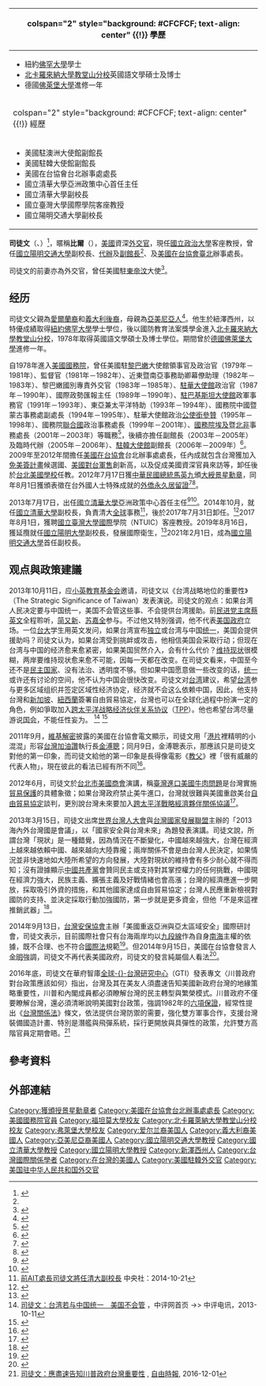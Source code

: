{{Distinguish|司徒文 (足球運動員)}}
{{Infobox person
| name = 司徒文
| 英文名 = William A. Stanton
| image = Bill Stanton Deputy Chief of Mission, US Embassy.jpg
| image_size = 200px
| caption = 
| spouse = 
| nationality = {{USA}}
| permanent_residency = {{ROC}}
| birth_date = {{Birth year and age|1947|}}
| birth_place = {{USA-1912}}[[紐澤西州|紐澤西州]]
| death_date = 
| death_place = 
| occupation = 
}}
{| class="infobox bordered" style="width: 21em; font-size: 90%; text-align: left; float:right;" cellpadding="3"
|-
! colspan="2" style="background: #CFCFCF; text-align: center" {{!}} 學歷
|- 
| colspan="2" style="font-size: 90%" |<div style="text-align: left">
* 紐約[[佛罕大學|佛罕大學]]學士
* [[北卡羅來納大學教堂山分校|北卡羅來納大學教堂山分校]]英國語文學碩士及博士
* 德國[[佛萊堡大學|佛萊堡大學]]進修一年
</div>
|-
! colspan="2" style="background: #CFCFCF; text-align: center" {{!}} 經歷
|- 
| colspan="2" style="font-size: 90%" |<div style="text-align: left">
* 美國駐澳洲大使館副館長
* 美國駐韓大使館副館長
* 美國在台協會台北辦事處處長
* 國立清華大學亞洲政策中心首任主任
* 國立清華大學副校長
* 國立臺灣大學國際學院客座教授
* 國立陽明交通大學副校長
</div>
|}
'''司徒文'''（{{lang-en| William Anthony Stanton}}、{{bd|1947年||||catIdx=Stanton}}）<ref name="Stanton1947">{{Cite web |title=William A. Stanton (1947–) |url=https://history.state.gov/departmenthistory/people/stanton-william-a |publisher=[[美國國務院歷史文獻辦公室|Office of the Historian, US Department of State]] |archiveurl=https://archive.today/20190502221437/https://history.state.gov/departmenthistory/people/stanton-william-a |archivedate=2019-05-02 |access-date=2019-05-02 |dead-url=no }}</ref>，暱稱'''比爾'''（{{lang|en|Bill}}），[[美國|美國]]資深[[外交官|外交官]]，現任[[國立政治大學|國立政治大學]]客座教授，曾任[[國立陽明交通大學|國立陽明交通大學]]副校長、{{Link-en|美國駐澳洲大使館|Embassy of the United States, Canberra}}[[代辦|代辦]]及[[使領館副館長|副館長]]<ref name="Stanton1947"/>、{{Link-ko|美國駐韓大使館副館長|주한 미국 대사관 부대사}}及[[美國在台協會|美國在台協會]][[臺北|臺北]]辦事處長。

司徒文的前妻{{Link-en|司徒凱倫|Karen Clark Stanton|凱倫}}亦為外交官，曾任美國駐[[東帝汶|東帝汶]]大使<ref>{{Cite web |title=Karen Clark Stanton (1955–) |publisher=[[美國國務院歷史文獻辦公室|Office of the Historian, US Department of State]] |url=https://history.state.gov/departmenthistory/people/stanton-karen-clark |archiveurl=https://archive.today/20190519015851/https://history.state.gov/departmenthistory/people/stanton-karen-clark |archivedate=2019-05-19 |access-date=2019-05-19 |dead-url=no }}</ref>。

==经历==
司徒文父親為[[愛爾蘭裔美國人|愛爾蘭裔]]和[[義大利裔美國人|義大利後裔]]，母親為[[亞美尼亞人|亞美尼亞人]]<ref>{{Cite news |title=多元、機會 許一個美國夢…AIT處長司徒文開講 家族就是族群融合寫照 在美國若沒成就 人們會說「就是努力不夠」 |author=王光慈   |publisher=[[聯合報|聯合報]] |date=2010-07-11 |page=A14}}</ref>。他生於紐澤西州，以特優成績取得[[紐約|紐約]][[佛罕大學|佛罕大學]]學士學位，後以國防教育法案獎學金進入[[北卡羅來納大學教堂山分校|北卡羅來納大學教堂山分校]]，1978年取得英國語文學碩士及博士學位。期間曾於[[德國|德國]][[佛萊堡大學|佛萊堡大學]]進修一年。

自1978年進入[[美國國務院|美國國務院]]，曾任美國駐[[黎巴嫩|黎巴嫩]]大使館領事官及政治官（1979年－1981年）、{{Link-en|美國國務院運作中心|United States Department of State Operations Center|國務院運作中心}}監督官（1981年－1982年）、近東暨南亞事務助卿幕僚助理（1982年－1983年）、黎巴嫩國別專責外交官（1983年－1985年）、[[美國駐華大使館|駐華大使館]]政治官（1987年－1990年）、國際政勢匯報主任（1989年－1990年）、[[美國駐巴基斯坦大使館|駐巴基斯坦大使館]]政軍事務官（1991年－1993年）、{{Link-en|美國政治事務國務次卿|Under Secretary for Political Affairs|國務院政務次卿}}東亞兼太平洋特助（1993年－1994年）、國務院中國暨蒙古事務處副處長（1994年－1995年）、駐華大使館政治[[公使銜參贊|公使銜參贊]]（1995年－1998年）、國務院[[聯合國|聯合國]]政治事務處長（1999年－2001年）、[[美國國務院|國務院]][[埃及|埃及]]暨[[北非|北非]]事務處長（2001年－2003年）等職務<ref name="駐韓副館長">{{Cite web |script-title=en:Bill Stanton Deputy Chief of Mission, U.S. Embassy |url=http://seoul.usembassy.gov/dcm2.html |publisher={{lang|en|[[美國駐韓大使館|Embassy of the United States, Seoul, Korea]]}} |date=2006 |archiveurl=https://archive.today/20090527132450/http://seoul.usembassy.gov/dcm2.html |archivedate=2009-05-27 |access-date=2020-05-20 |dead-url=yes }}</ref>，後續亦擔任{{Link-en|美國駐澳洲大使館|Embassy of the United States, Canberra|駐澳洲大使館}}副館長（2003年－2005年）及臨時代辦（2005年－2006年）、[[美國駐韓大使館|駐韓大使館]]副館長（2006年－2009年）<ref>{{Cite web |url=http://www.ait.org.tw/zh/meet-the-director.html |title=美國在台協會台北辦事處現任處長簡介 |accessdate=2011-06-05 |archive-date=2011-06-13 |archive-url=https://web.archive.org/web/20110613161047/http://www.ait.org.tw/zh/meet-the-director.html |dead-url=no }}</ref>。2009年至2012年間擔任[[美國在台協會|美國在台協會]]台北辦事處處長，任內成就包含台灣獲加入[[免美簽計畫|免美簽計畫]]候選國、[[美國對台軍售|美國對台軍售]]創新高，以及促成美國資深官員來訪等，卸任後於[[台北美國學校|台北美國學校]]任教。2012年7月17日獲[[中華民國總統|中華民國總統]][[馬英九|馬英九]]頒[[景星勳章|大綬景星勳章]]，同年8月1日獲頒表徵在台外國人士特殊成就的[[中華民國居留證|外僑永久居留證]]<ref>{{cite news|author=黃名璽|url=http://www.cna.com.tw/News/aALL/201207310135.aspx|title=總統贈勳司徒文 加送悠遊卡|accessdate=2012-08-01|publisher=[[中央社|中央社]]|language=zh|date=2012-07-17|archive-url=https://web.archive.org/web/20160304135943/http://www.cna.com.tw/News/aALL/201207310135.aspx|archive-date=2016-03-04|dead-url=yes}}</ref><ref>{{cite news|author=蔡沛琪|url=http://www.cna.com.tw/News/aALL/201208010159.aspx|title=獲永久居留 司徒文自喻土豆|accessdate=2012-08-01|publisher=[[中央社|中央社]]|language=zh|date=2012-08-01|archive-url=https://web.archive.org/web/20160305072916/http://www.cna.com.tw/News/aALL/201208010159.aspx|archive-date=2016-03-05|dead-url=yes}}</ref>。

2013年7月17日，出任[[國立清華大學|國立清華大學]]亞洲政策中心首任主任<ref>{{Cite web |url=http://www.nthu.edu.tw/allnews/news_content.php?ID=7075 |title=司徒文 接清大亞洲政策中心主任 |accessdate=2013-08-14 |archive-date=2013-10-14 |archive-url=https://web.archive.org/web/20131014172846/http://www.nthu.edu.tw/allnews/news_content.php?ID=7075 |dead-url=no }}</ref><ref>{{Cite web |url=http://www.media.nthu.edu.tw/media/show/id/3463 |title=國立清華大學亞洲政策中心成立（-{zh-cn:视频;zh-tw:視訊;zh-hk:視像;}-） |accessdate=2013-11-05 |archive-date=2013-11-05 |archive-url=https://web.archive.org/web/20131105102638/http://www.media.nthu.edu.tw/media/show/id/3463 |dead-url=no }}</ref>。2014年10月，就任[[國立清華大學|國立清華大學]]副校長，負責清大[[全球|全球]]事務<ref>[http://www.nthu.edu.tw/allnews/news_content.php?ID=7488 前AIT處長司徒文將任清大副校長] {{Wayback|url=http://www.nthu.edu.tw/allnews/news_content.php?ID=7488 |date=20141023195346 }}中央社：2014-10-21</ref>，後於2017年7月31日卸任。<ref>{{Cite web |url=http://cap.nthu.edu.tw/files/14-1891-122718,r4068-1.php?Lang=zh-tw |title=存档副本 |access-date=2017-09-20 |archive-url=https://web.archive.org/web/20170920092611/http://cap.nthu.edu.tw/files/14-1891-122718,r4068-1.php?Lang=zh-tw |archive-date=2017-09-20 |dead-url=yes }}</ref>2017年8月1日，獲聘[[國立臺灣大學|國立臺灣大學]][[國際|國際]]學院（NTUIC）客座教授。2019年8月16日，獲延攬就任[[國立陽明大學|國立陽明大學]]副校長，發展國際衛生，<ref>{{cite news |url=https://web.ym.edu.tw/files/14-1133-40629,r1-1.php?Lang=zh-tw |title=AIT司徒文前處長、康照洲院長接任陽明副校長 |language=zh-hant |work=[[國立陽明大學|國立陽明大學]] |date=2019-08-01 |accessdate=2019-08-03 }}</ref>2021年2月1日，成為[[國立陽明交通大學|國立陽明交通大學]]首任副校長。

==观点與政策建議==
2013年10月11日，应[[小英教育基金会|小英教育基金会]]邀请，司徒文以《台湾战略地位的重要性》（The Strategic Significance of Taiwan）发表演说。司徒文的观点：如果台湾人民决定要与中国统一，美国不会管这些事、不会提供台湾援助。前[[民进党主席|民进党主席]][[蔡英文|蔡英文]]全程聆听，[[简又新|简又新]]、[[苏嘉全|苏嘉全]]参与。不过他又特別强调，他不代表[[美国政府|美国政府]]立场。一位[[国立台湾大学|台大]]学生用英文发问，如果台湾宣布[[台湾独立|独立]]或台湾与中国[[中国统一|统一]]，美国会提供援助吗？司徒文认为，如果台湾受到挑衅或攻击，他相信美国会采取行动；但现在台湾与中国的经济愈来愈紧密，如果美国贸然介入，会有什么代价？[[维持现状|维持现状]]很模糊，两岸要维持现状愈来愈不可能，因每一天都在改变。在司徒文看来，中国至今还不是[[民主国家|民主国家]]、没有法治、透明度不够。但如果中国愿意做一些改变的话，[[中国统一|统一]]或许还有讨论的空间，他不认为中国会很快改变。司徒文对[[中华民国|台湾]]建议，希望[[中华民国|台湾]]参与更多区域组织并签定区域性经济协定，经济就不会这么依赖中国，因此，他支持台灣和[[新加坡|新加坡]]、[[紐西蘭|紐西蘭]]簽署自由貿易協定，台灣也可以在全球化過程中扮演一定的角色，例如爭取加入[[跨太平洋战略经济伙伴关系协议|跨太平洋战略经济伙伴关系协议]]（[[跨太平洋戰略經濟夥伴關係協議|TPP]]）。他也希望台湾尽量游说[[中华民国立法院|国会]]，不能任性妄为。 <ref>[http://www.zhgpl.com/doc/1027/9/0/4/102790478.html?coluid=7&kindid=0&docid=102790478&mdate=1011175802   司徒文：台湾若与中国统一　美国不会管] {{Wayback|url=http://www.zhgpl.com/doc/1027/9/0/4/102790478.html?coluid=7&kindid=0&docid=102790478&mdate=1011175802 |date=20131014172852 }}，中评网首页 ->> 中评电讯，2013-10-11</ref> <ref>{{Cite web |url=http://www.media.nthu.edu.tw/media/show/id/3578 |title=司徒文：台灣戰略地位的重要性（演讲视频） |access-date=2013-10-31 |archive-url=https://web.archive.org/web/20131102123640/http://www.media.nthu.edu.tw/media/show/id/3578 |archive-date=2013-11-02 |dead-url=yes }}</ref>

2011年9月，[[維基解密|維基解密]]披露的美國在台協會電文顯示，司徒文用「[[港片|港片]]裡精明的小混混」形容[[台灣加油讚|台灣加油讚]]執行長[[金溥聰|金溥聰]]；同月9日，金溥聰表示，那應該只是司徒文對他的第一印象，而司徒文給他的第一印象是長得像電影《[[教父_(電影)|教父]]》裡「很有威嚴的代表人物」，現在彼此的看法已經有所不同<ref>{{cite news|author=繆宇綸|url=http://news.cnyes.com/Content/20110909/KDZ5S5T05WOY6.shtml|title=司徒文說他像小混混 金溥聰：司徒文像教父|date=2011-09-09|accessdate=2015-01-10|publisher=[[中廣新聞網|中廣新聞網]]|language=zh-hant}}{{dead link|date=2017年12月 |bot=InternetArchiveBot |fix-attempted=yes }}</ref>。

2012年6月，司徒文於[[台北市美國商會|台北市美國商會]]演講，稱[[臺灣進口美國牛肉問題|臺灣進口美國牛肉問題]]是台灣實施[[貿易保護|貿易保護]]的具體象徵；如果台灣政府禁止美牛進口，台灣就很難與美國重啟美台[[自由貿易協定|自由貿易協定]]談判，更別說台灣未來要加入[[跨太平洋戰略經濟夥伴關係協議|跨太平洋戰略經濟夥伴關係協議]]<ref>{{cite news | url=http://www.nownews.com/2012/06/27/301-2828697.htm | title=司徒文：台灣禁美牛 難開啟FTA談判 更別說TPP | work=NOWnews | date=2012-06-27 | accessdate=2012-06-27 | archive-date=2012-06-29 | archive-url=https://web.archive.org/web/20120629084822/http://www.nownews.com/2012/06/27/301-2828697.htm | dead-url=no }}</ref>。

2013年3月15日，司徒文出席[[世界台灣人大會|世界台灣人大會]]與[[台灣國家發展聯盟|台灣國家發展聯盟]]主辦的「2013海內外台灣國是會議」，以「國家安全與台灣未來」為題發表演講。司徒文說，所謂台灣「現狀」是一種錯覺，因為情況在不斷變化，中國越來越強大，台灣在經濟上越來越依賴中國、越來越向大陸靠攏；兩岸關係不會是由台灣人民決定，如果情況並非快速地如大陸所希望的方向發展，大陸對現狀的維持會有多少耐心就不得而知；沒有證據顯示[[中國共產黨|中國共產黨]]會贊同民主或支持對其掌控權力的任何挑戰，中國現在經濟力強大，民族主義、擴張主義及好戰情緒也會高漲；台灣的經濟應進一步開放，採取吸引外資的措施，和其他國家達成自由貿易協定；台灣人民應重新檢視對國防的支持、並決定採取行動加強國防，第一步就是更多資金，但他「不是來這裡推銷武器」<ref>{{cite news|author=洪肇君|url=http://www.lama.com.tw/content/news/index.aspx?id=2503|title=司徒文：兩岸維持現狀是錯覺|date=2013-03-16|publisher=[[旺報|旺報]]|language=zh-hant|accessdate=2015-01-04|archive-date=2015-01-10|archive-url=https://web.archive.org/web/20150110145026/http://www.lama.com.tw/content/news/index.aspx?id=2503|dead-url=no}}</ref>。

2014年9月13日，[[台灣安保協會|台灣安保協會]]主辦「美國重返亞洲與亞太區域安全」國際研討會，司徒文表示，目前國際社會只有台海兩岸均以[[九段線|九段線]]作為自身[[南海|南海]]主權的依據，既不合理、也不符合[[國際法|國際法]]規範<ref>{{cite news|author=黃淑嫆|url=http://www.chinatimes.com/newspapers/20140914000682-260301|title=司徒文：台灣應放棄九段線主張|accessdate=2014-09-20|publisher=旺報|language=zh-hant|date=2014-09-14|archive-date=2014-09-17|archive-url=https://web.archive.org/web/20140917223323/http://www.chinatimes.com/newspapers/20140914000682-260301|dead-url=no}}</ref>。但2014年9月15日，美國在台協會發言人[[金明_(美国政府官员)|金明]]強調，司徒文不再代表美國政府，司徒文的發言純屬個人看法<ref>{{cite news|author=唐佩君|url=http://www.cna.com.tw/news/aipl/201409150260-1.aspx|title=司徒文談南海 AIT：不代表美政府|accessdate=2014-09-20|publisher=[[中央社|中央社]]|language=zh-hant|date=2014-09-15|archive-date=2014-09-24|archive-url=https://web.archive.org/web/20140924044127/http://www.cna.com.tw/news/aipl/201409150260-1.aspx|dead-url=no}}</ref>。

2016年底，司徒文在華府智庫[[全球台灣研究中心|全球-{}-台灣研究中心]]（GTI）發表專文〈川普政府對台政策應該如何〉指出，台灣及其在美友人須盡速告知美國新政府台灣的地緣策略重要性，川普和內閣成員都必須瞭解台灣的民主轉型與繁榮模式。川普政府不僅要瞭解台灣，還必須清晰說明美國對台政策，強調1982年的[[六項保證|六項保證]]，經常性提出《[[台灣關係法|台灣關係法]]》條文，依法提供台灣防禦的需要，強化雙方軍事合作，支援台灣裝備國造計畫、特別是潛艦與飛彈系統，採行更開放與具彈性的政策，允許雙方高階官員定期會晤。<ref>[http://news.ltn.com.tw/news/world/breakingnews/1903432 司徒文：應盡速告知川普政府台灣重要性] {{Wayback|url=http://news.ltn.com.tw/news/world/breakingnews/1903432 |date=20161201135128 }}, [[自由時報|自由時報]], 2016-12-01</ref>

{{start box}}
{{s-before|[[楊甦棣|楊甦棣]]}}
{{s-title|[[美國在台協會|美國在台協會]]台北辦事處處長|2009年－2012年}}
{{s-after|[[马启思|马启思]]}}
{{end box}}

== 參考資料 ==
{{Reflist|2}}

== 外部連結 ==

{{美國在台協會}}
{{DEFAULTSORT:Stanton, William}}

[[Category:獲頒授景星勳章者|Category:獲頒授景星勳章者]]
[[Category:美國在台協會台北辦事處處長|Category:美國在台協會台北辦事處處長]]
[[Category:美國國務院官員|Category:美國國務院官員]]
[[Category:福坦莫大學校友|Category:福坦莫大學校友]]
[[Category:北卡羅萊納大學教堂山分校校友|Category:北卡羅萊納大學教堂山分校校友]]
[[Category:弗萊堡大學校友|Category:弗萊堡大學校友]]
[[Category:爱尔兰裔美国人|Category:爱尔兰裔美国人]]
[[Category:義大利裔美國人|Category:義大利裔美國人]]
[[Category:亞美尼亞裔美國人|Category:亞美尼亞裔美國人]]
[[Category:國立陽明交通大學教授|Category:國立陽明交通大學教授]]
[[Category:國立清華大學教授|Category:國立清華大學教授]]
[[Category:國立陽明大學教授|Category:國立陽明大學教授]]
[[Category:新澤西州人|Category:新澤西州人]]
[[Category:台灣國際關係學者|Category:台灣國際關係學者]]
[[Category:在台灣的美國人|Category:在台灣的美國人]]
[[Category:美國駐韓外交官|Category:美國駐韓外交官]]
[[Category:美国驻中华人民共和国外交官|Category:美国驻中华人民共和国外交官]]